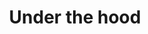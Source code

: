 ---
id: under_the_hood
title: Under the hood
sidebar_label: Under the hood
slug: /under_the_hood
---